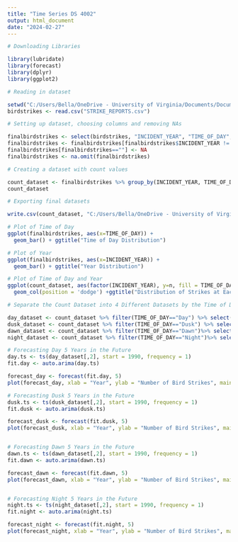 ---
title: "Time Series DS 4002"
output: html_document
date: "2024-02-27"
---

```{r}
# Downloading Libraries

library(lubridate)
library(forecast)
library(dplyr)
library(ggplot2)

# Reading in dataset

setwd("C:/Users/Bella/OneDrive - University of Virginia/Documents/Documents/UVA fourth year/DS4002")
birdstrikes <- read.csv("STRIKE_REPORTS.csv")
```

```{r}
# Setting up dataset, choosing columns and removing NAs

finalbirdstrikes <- select(birdstrikes, "INCIDENT_YEAR", "TIME_OF_DAY", "AIRPORT_ID", "STATE", "PHASE_OF_FLIGHT")
finalbirdstrikes <- finalbirdstrikes[finalbirdstrikes$INCIDENT_YEAR != 2024, ]
finalbirdstrikes[finalbirdstrikes==""] <- NA
finalbirdstrikes <- na.omit(finalbirdstrikes) 

# Creating a dataset with count values

count_dataset <- finalbirdstrikes %>% group_by(INCIDENT_YEAR, TIME_OF_DAY) %>% summarise(n = n())
count_dataset
```

```{r}
# Exporting final datasets

write.csv(count_dataset, "C:/Users/Bella/OneDrive - University of Virginia/Documents/Documents/UVA fourth year/DS4002\\final_dataset.csv", row.names=FALSE)

```

```{r}
# Plot of Time of Day
ggplot(finalbirdstrikes, aes(x=TIME_OF_DAY)) + 
  geom_bar() + ggtitle("Time of Day Distribution")

# Plot of Year
ggplot(finalbirdstrikes, aes(x=INCIDENT_YEAR)) + 
  geom_bar() + ggtitle("Year Distribution")

# Plot of Time of Day and Year
ggplot(count_dataset, aes(factor(INCIDENT_YEAR), y=n, fill = TIME_OF_DAY)) +     
  geom_col(position = 'dodge') +ggtitle("Distribution of Strikes at Each Year and Time of Day")+ theme(axis.text.x = element_text(angle=90, hjust=1))
```


```{r}
# Separate the Count Dataset into 4 Different Datasets by the Time of Day

day_dataset <- count_dataset %>% filter(TIME_OF_DAY=="Day") %>% select(INCIDENT_YEAR,n)
dusk_dataset <- count_dataset %>% filter(TIME_OF_DAY=="Dusk") %>% select(INCIDENT_YEAR,n)
dawn_dataset <- count_dataset %>% filter(TIME_OF_DAY=="Dawn")%>% select(INCIDENT_YEAR,n)
night_dataset <- count_dataset %>% filter(TIME_OF_DAY=="Night")%>% select(INCIDENT_YEAR,n)

# Forecasting Day 5 Years in the Future
day.ts <- ts(day_dataset[,2], start = 1990, frequency = 1)
fit.day <- auto.arima(day.ts)

forecast_day <- forecast(fit.day, 5)
plot(forecast_day, xlab = "Year", ylab = "Number of Bird Strikes", main = "Number of Bird Strikes Occuring during the Day")

# Forecasting Dusk 5 Years in the Future
dusk.ts <- ts(dusk_dataset[,2], start = 1990, frequency = 1)
fit.dusk <- auto.arima(dusk.ts)

forecast_dusk <- forecast(fit.dusk, 5)
plot(forecast_dusk, xlab = "Year", ylab = "Number of Bird Strikes", main ="Number of Bird Strikes Occuring at Dusk")


# Forecasting Dawn 5 Years in the Future
dawn.ts <- ts(dawn_dataset[,2], start = 1990, frequency = 1)
fit.dawn <- auto.arima(dawn.ts)

forecast_dawn <- forecast(fit.dawn, 5)
plot(forecast_dawn, xlab = "Year", ylab = "Number of Bird Strikes", main = "Number of Bird Strikes Occuring at Dawn")


# Forecasting Night 5 Years in the Future
night.ts <- ts(night_dataset[,2], start = 1990, frequency = 1)
fit.night <- auto.arima(night.ts)

forecast_night <- forecast(fit.night, 5)
plot(forecast_night, xlab = "Year", ylab = "Number of Bird Strikes", main = "Number of Bird Strikes Occuring during the Night")

```

